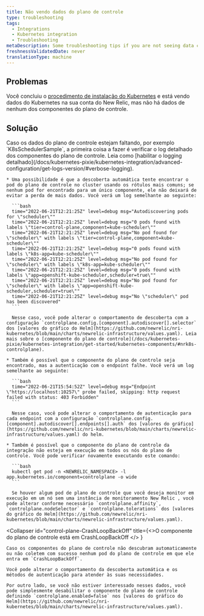 ```yaml
---
title: Não vendo dados do plano de controle
type: troubleshooting
tags:
  - Integrations
  - Kubernetes integration
  - Troubleshooting
metaDescription: Some troubleshooting tips if you are not seeing data control plane data for your New Relic's Kubernetes integration.
freshnessValidatedDate: never
translationType: machine
---
```


## Problemas

Você concluiu o [procedimento de instalação do Kubernetes](/install/kubernetes/) e está vendo dados do Kubernetes na sua conta do New Relic, mas não há dados de nenhum dos componentes do plano de controle.

## Solução

<CollapserGroup>
  <Collapser id="control-plane-sample-missing" title="Uma amostra do plano de controle está faltando">
    Caso os dados do plano de controle estejam faltando, por exemplo `K8sSchedulerSample`, a primeira coisa a fazer é verificar o log detalhado dos componentes do plano de controle. Leia como [habilitar o logging detalhado](/docs/kubernetes-pixie/kubernetes-integration/advanced-configuration/get-logs-version/#verbose-logging).

    * Uma possibilidade é que a descoberta automática tente encontrar o pod do plano de controle no cluster usando os rótulos mais comuns; se nenhum pod for encontrado para um único componente, ele não deixará de evitar a perda de mais dados. Você verá um log semelhante ao seguinte:

      ```bash
      time="2022-06-21T12:21:25Z" level=debug msg="Autodiscovering pods for \"scheduler\""
      time="2022-06-21T12:21:25Z" level=debug msg="0 pods found with labels \"tier=control-plane,component=kube-scheduler\""
      time="2022-06-21T12:21:25Z" level=debug msg="No pod found for \"scheduler\" with labels \"tier=control-plane,component=kube-scheduler\""
      time="2022-06-21T12:21:25Z" level=debug msg="0 pods found with labels \"k8s-app=kube-scheduler\""
      time="2022-06-21T12:21:25Z" level=debug msg="No pod found for \"scheduler\" with labels \"k8s-app=kube-scheduler\""
      time="2022-06-21T12:21:25Z" level=debug msg="0 pods found with labels \"app=openshift-kube-scheduler,scheduler=true\""
      time="2022-06-21T12:21:25Z" level=debug msg="No pod found for \"scheduler\" with labels \"app=openshift-kube-scheduler,scheduler=true\""
      time="2022-06-21T12:21:25Z" level=debug msg="No \"scheduler\" pod has been discovered"
      ```

      Nesse caso, você pode alterar o comportamento de descoberta com a configuração `controlplane.config.[component].autodiscover[].selector` dos [valores do gráfico do Helm](https://github.com/newrelic/nri-kubernetes/blob/main/charts/newrelic-infrastructure/values.yaml). Leia mais sobre o [componente do plano de controle](/docs/kubernetes-pixie/kubernetes-integration/get-started/kubernetes-components/#nrk8s-controlplane).

    * Também é possível que o componente do plano de controle seja encontrado, mas a autenticação com o endpoint falhe. Você verá um log semelhante ao seguinte:

      ```bash
      time="2022-06-21T15:54:52Z" level=debug msg="Endpoint \"https://localhost:10257\" probe failed, skipping: http request failed with status: 403 Forbidden"
      ```

      Nesse caso, você pode alterar o comportamento de autenticação para cada endpoint com a configuração `controlplane.config.[component].autodiscover[].endpoints[].auth` dos [valores do gráfico](https://github.com/newrelic/nri-kubernetes/blob/main/charts/newrelic-infrastructure/values.yaml) do helm.

    * Também é possível que o componente do plano de controle da integração não esteja em execução em todos os nós do plano de controle. Você pode verificar novamente executando este comando:

      ```bash
      kubectl get pod -n <NEWRELIC_NAMESPACE> -l app.kubernetes.io/component=controlplane -o wide
      ```

      Se houver algum pod de plano de controle que você deseja monitor em execução em um nó sem uma instância de monitoramento New Relic , você pode alterar conforme necessário `controlplane.affinity`, `controlplane.nodeSelector` e `controlplane.tolerations` dos [valores do gráfico do Helm](https://github.com/newrelic/nri-kubernetes/blob/main/charts/newrelic-infrastructure/values.yaml).
  </Collapser>

  <Collapser
    id="control-plane-CrashLoopBackOff"
    title={<>O componente do plano de controle está em <InlineCode>
      CrashLoopBackOff
    </InlineCode></>
    }
  >
    Caso os componentes do plano de controle não descubram automaticamente ou não coletem com sucesso nenhum pod do plano de controle em que ele entra em `CrashLoopBackOff`.

    Você pode alterar o comportamento da descoberta automática e os métodos de autenticação para atender às suas necessidades.

    Por outro lado, se você não estiver interessado nesses dados, você pode simplesmente desabilitar o componente do plano de controle definindo `controlplane.enabled=false` nos [valores do gráfico do Helm](https://github.com/newrelic/nri-kubernetes/blob/main/charts/newrelic-infrastructure/values.yaml).
  </Collapser>
</CollapserGroup>